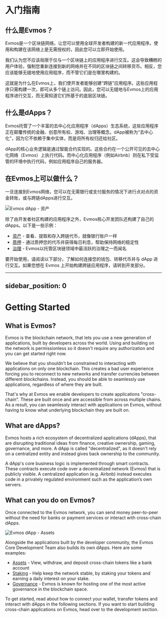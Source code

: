 # 入门指南

## 什么是Evmos？

Evmos是一个区块链网络，让您可以使用全球开发者构建的新一代应用程序。使用和构建在该网络上是无需授权的，因此您可以立即开始使用。

我们认为您不应该局限于仅与一个区块链上的应用程序进行交互。这会导致糟糕的用户体验，强制您重新连接到新的网络并在不同的区块链之间转移货币。相反，您应该能够无缝地使用应用程序，而不管它们是在哪里构建的。

这就是为什么在Evmos上，我们使开发者能够创建“跨链”应用程序。这些应用程序只需构建一次，即可从多个链上访问。因此，您可以无缝地与Evmos上的应用程序进行交互，而无需知道它们所基于的底层区块链。

## 什么是dApps？

Evmos托管了一个丰富的去中心化应用程序（dApps）生态系统，这些应用程序正在颠覆传统的金融、创意所有权、游戏、治理等概念。dApp被称为“去中心化”，因为它不依赖于集中实体，而是将所有权归还给社区。

dApp的核心业务逻辑是通过智能合约实现的。这些合约在一个公开可见的去中心化网络（Evmos）上执行代码。而中心化应用程序（例如Airbnb）则在私下受监管的环境中执行代码，例如应用程序自己的服务器。

## 在Evmos上可以做什么？

一旦连接到Evmos网络，您可以在无需银行或支付服务的情况下进行点对点的资金转账，或与跨链dApps进行交互。

![Evmos dApp - 资产](/img/evmos_assets.png)

除了由开发者社区构建的应用程序之外，Evmos核心开发团队还构建了自己的dApps。以下是一些示例：

* [资产](https://app.evmos.org/assets) - 查看、提取和存入跨链代币，就像银行账户一样
* [质押](https://app.evmos.org/staking) - 通过质押您的代币并获得每日利息，帮助保持网络的稳定性
* [治理](https://app.evmos.org/governance) - Evmos以托管区块链领域中最活跃的治理之一而闻名

要开始使用，请阅读以下部分，了解如何连接您的钱包、转移代币并与 dApp 进行交互。如果您想在 Evmos 上开始构建跨链应用程序，请转到开发部分。


---
sidebar_position: 0
---

# Getting Started

## What is Evmos?

Evmos is the blockchain network, that lets you use a new generation of applications, built by developers across the world. Using and building on the network is permissionless so it doesn't require any authorization and you can get started right now.

We believe that you shouldn't be constrained to interacting with applications on only one blockchain. This creates a bad user experience forcing you to reconnect to new networks and transfer currencies between different blockchains. Instead, you should be able to seamlessly use applications, regardless of where they are built.

That's why at Evmos we enable developers to create applications "cross-chain". These are built once and are accessible from across multiple chains. As a result, you can seamlessly interact with applications on Evmos, without having to know what underlying blockchain they are built on.

## What are dApps?

Evmos hosts a rich ecosystem of decentralized applications (dApps), that are disrupting traditional ideas from finance, creative ownership, gaming, governance, and more. A dApp is called "decentralized", as it doesn't rely on a centralized entity and instead gives back ownership to the community.

A dApp's core business logic is implemented through smart contracts. These contracts execute code over a decentralized network (Evmos) that is publicly visible. A centralized application (e.g. Airbnb) instead executes code in a privately regulated environment such as the application’s own servers.

## What can you do on Evmos?

Once connected to the Evmos network, you can send money peer-to-peer without the need for banks or payment services or interact with cross-chain dApps.

![Evmos dApp - Assets](/img/evmos_assets.png)

Alongside the applications built by the developer community, the Evmos Core Development Team also builds its own dApps. Here are some examples:

* [Assets](https://app.evmos.org/assets) - View, withdraw, and deposit cross-chain tokens like a bank account
* [Staking](https://app.evmos.org/staking) - Help keep the network stable, by staking your tokens and earning a daily interest on your stake.
* [Governance](https://app.evmos.org/governance) - Evmos is known for hosting one of the most active governance in the blockchain space.

To get started, read about how to connect your wallet, transfer tokens and interact with dApps in the following sections. If you want to start building cross-chain applications on Evmos, head over to the development section.
